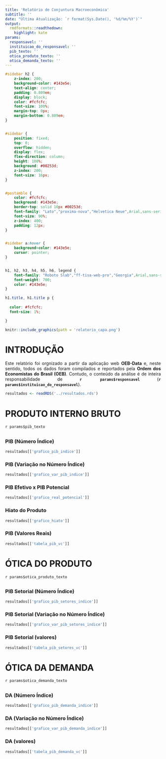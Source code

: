 ```yaml
---
title: 'Relatório de Conjuntura Macroeconômica'
subtitle: ''
date: "Última Atualização: `r format(Sys.Date(), '%d/%m/%Y')`"
output:
  rmdformats::readthedown:
    highlight: kate
params:
  responsavel: ''
  instituicao_do_responsavel: ''
  pib_texto: ''
  otica_produto_texto: ''
  otica_demanda_texto: ''
---
```


```css


#sidebar h2 {
    z-index: 200;
    background-color: #143e5e;
    text-align: center;
    padding: 0.809em;
    display: block;
    color: #fcfcfc;
    font-size: 100%;
    margin-top: 0px;
    margin-bottom: 0.809em;
}


#sidebar {
    position: fixed;
    top: 0;
    overflow: hidden;
    display: flex;
    flex-direction: column;
    height: 100%;
    background: #00253d;
    z-index: 200;
    font-size: 16px;
}


#postamble {
    color: #fcfcfc;
    background: #143e5e;
    border-top: solid 10px #00253d;
    font-family: "Lato","proxima-nova","Helvetica Neue",Arial,sans-serif;
    font-size: 90%;
    z-index: 400;
    padding: 12px;
}


#sidebar a:hover {
    background-color: #143e5e;
    cursor: pointer;
}


h1, h2, h3, h4, h5, h6, legend {
    font-family: "Roboto Slab","ff-tisa-web-pro","Georgia",Arial,sans-serif;
    font-weight: 700;
    color: #143e5e;
}

h1.title, h1.title p {
  
  color: #fcfcfc;
  font-size: 1%;

}


```

```r
knitr::include_graphics(path = 'relatorio_capa.png')
```

# INTRODUÇÃO {-}

<div style="text-align: justify">

Este relatório foi orgnizado a partir da aplicação web **OEB-Data** e, 
neste sentido, todos os dados foram compilados e reportados pela **Ordem dos 
Economistas do Brasil (OEB)**. Contudo, o conteúdo da análise é de inteira 
responsabilidade de **`r params$responsavel`** 
(**`r params$instituicao_do_responsavel`**).

```r
resultados <- readRDS('../resultados.rds')
```

# PRODUTO INTERNO BRUTO 

<div style="text-align: justify">

`r params$pib_texto`

## {.tabset}

### PIB (Número Índice)

```r
resultados[['grafico_pib_indice']]
```

### PIB (Variação no Número Índice)

```r
resultados[['grafico_var_pib_indice']]
```

### PIB Efetivo x PIB Potencial

```r
resultados[['grafico_real_potencial']]
```

### Hiato do Produto

```r
resultados[['grafico_hiato']]
```

### PIB (Valores Reais)

```r
resultados[['tabela_pib_vc']]
```

# ÓTICA DO PRODUTO 

<div style="text-align: justify">

`r params$otica_produto_texto`

## {.tabset}

### PIB Setorial (Número Índice)

```r
resultados[['grafico_pib_setores_indice']]
```

### PIB Setorial (Variação no Número Índice)

```r
resultados[['grafico_var_pib_setores_indice']]
```

### PIB Setorial (valores)

```r
resultados[['tabela_pib_setores_vc']]
```

# ÓTICA DA DEMANDA {.tabset}

<div style="text-align: justify">

`r params$otica_demanda_texto`

## {.tabset}

### DA (Número Índice)

```r
resultados[['grafico_pib_demanda_indice']]
```

### DA (Variação no Número Índice)

```r
resultados[['grafico_var_pib_demanda_indice']]
```

### DA (valores)

```r
resultados[['tabela_pib_demanda_vc']]
```
